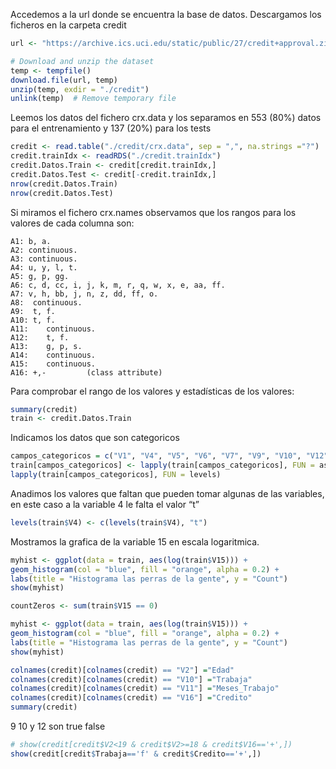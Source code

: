 Accedemos a la url donde se encuentra la base de datos. Descargamos los ficheros en la carpeta credit

```r
url <- "https://archive.ics.uci.edu/static/public/27/credit+approval.zip"

# Download and unzip the dataset
temp <- tempfile()
download.file(url, temp)
unzip(temp, exdir = "./credit")
unlink(temp)  # Remove temporary file
```

Leemos los datos del fichero crx.data y los separamos en 553 (80%) datos para el entrenamiento y 137 (20%) para los tests

```r
credit <- read.table("./credit/crx.data", sep = ",", na.strings ="?")
credit.trainIdx <- readRDS("./credit.trainIdx")
credit.Datos.Train <- credit[credit.trainIdx,]
credit.Datos.Test <- credit[-credit.trainIdx,]
nrow(credit.Datos.Train)
nrow(credit.Datos.Test)
```

Si miramos el fichero crx.names observamos que los rangos para los valores de cada columna son:

    A1:	b, a.
    A2:	continuous.
    A3:	continuous.
    A4:	u, y, l, t.
    A5:	g, p, gg.
    A6:	c, d, cc, i, j, k, m, r, q, w, x, e, aa, ff.
    A7:	v, h, bb, j, n, z, dd, ff, o.
    A8:	 continuous.
    A9:	 t, f.
    A10: t, f.
    A11:	continuous.
    A12:	t, f.
    A13:	g, p, s.
    A14:	continuous.
    A15:	continuous.
    A16: +,-         (class attribute)

Para comprobar el rango de los valores y estadísticas de los valores:

```r
summary(credit)
train <- credit.Datos.Train
```

Indicamos los datos que son categoricos

```r
campos_categoricos = c("V1", "V4", "V5", "V6", "V7", "V9", "V10", "V12", "V13", "V16") #nolint
train[campos_categoricos] <- lapply(train[campos_categoricos], FUN = as.factor)
lapply(train[campos_categoricos], FUN = levels)
```

Anadimos los valores que faltan que pueden tomar algunas de las variables, en este caso a la variable 4 le falta el valor "t"

```r
levels(train$V4) <- c(levels(train$V4), "t")
```


Mostramos la grafica de la variable 15 en escala logaritmica.
```r

myhist <- ggplot(data = train, aes(log(train$V15))) +
geom_histogram(col = "blue", fill = "orange", alpha = 0.2) +
labs(title = "Histograma las perras de la gente", y = "Count")
show(myhist)

countZeros <- sum(train$V15 == 0)
```


```r
myhist <- ggplot(data = train, aes(log(train$V15))) +
geom_histogram(col = "blue", fill = "orange", alpha = 0.2) +
labs(title = "Histograma las perras de la gente", y = "Count")
show(myhist)
```

```r
colnames(credit)[colnames(credit) == "V2"] ="Edad"
colnames(credit)[colnames(credit) == "V10"] ="Trabaja"
colnames(credit)[colnames(credit) == "V11"] ="Meses_Trabajo"
colnames(credit)[colnames(credit) == "V16"] ="Credito"
summary(credit)
```

9 10 y 12 son true false
```r
# show(credit[credit$V2<19 & credit$V2>=18 & credit$V16=='+',])
show(credit[credit$Trabaja=='f' & credit$Credito=='+',])
```

```r

```